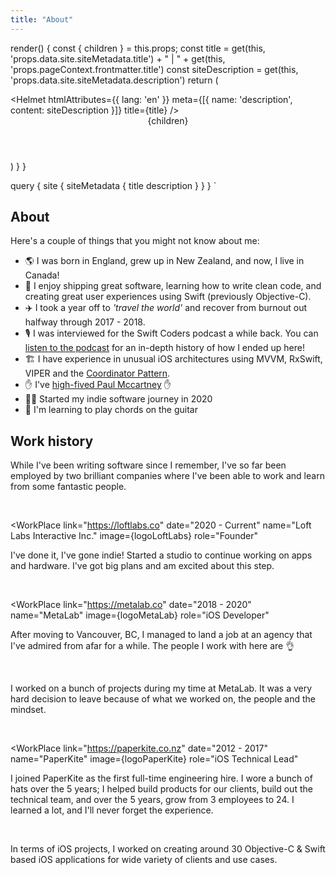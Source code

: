 ```yaml
---
title: "About"
---
```





  render() {
    const { children } = this.props;
    const title = get(this, 'props.data.site.siteMetadata.title') + " | " + get(this, 'props.pageContext.frontmatter.title')
    const siteDescription = get(this, 'props.data.site.siteMetadata.description')
    return (
      <div>
        <Helmet
          htmlAttributes={{ lang: 'en' }}
          meta={[{ name: 'description', content: siteDescription }]}
          title={title}
        />
        <Header />
        {children}
      </div>
    )
  }
}

  query {
     site {
        siteMetadata {
          title
          description
        }
      }
  }
`


<Section>
<Container isContent={true}>

# About

Here's a couple of things that you might not know about me:

- 🌎 I was born in England, grew up in New Zealand, and now, I live in Canada!
- 🚢 I enjoy shipping great software, learning how to write clean code, and
creating great user experiences using Swift (previously Objective-C).
- ✈️ I took a year off to _'travel the world'_ and recover from burnout out halfway through 2017 - 2018.
- 🎙 I was interviewed for the Swift Coders podcast a while back. You can [listen to the
podcast](https://swiftcoders.podbean.com/e/53-will-townsend-ios-team-lead-at-paperkite/) for an in-depth history of how
I ended up here!
- 🏗 I have experience in unusual iOS architectures using MVVM, RxSwift, VIPER and the [Coordinator
Pattern](/2016/an-ios-coordinator-pattern).
- ✋ I've [high-fived Paul Mccartney](https://www.youtube.com/watch?v=cUsj6-PlDk8) ✋
- 👨‍💻 Started my indie software journey in 2020
- 🎸 I'm learning to play chords on the guitar

</Container>
</Section>

<Section>
<Container isContent={true}>

## Work history

While I've been writing software since I remember, I've so far been employed by two brilliant companies where I've been able to work and learn from some fantastic people.

<br />

</Container>
<Container isContent={false}>

<WorkPlace 
  link="https://loftlabs.co"
  date="2020 - Current" 
  name="Loft Labs Interactive Inc."
  image={logoLoftLabs}
  role="Founder"
>

I've done it, I've gone indie! Started a studio to continue working on apps and hardware. I've got big plans and am excited about this step.

<br />

</WorkPlace>

<WorkPlace 
  link="https://metalab.co"
  date="2018 - 2020" 
  name="MetaLab"
  image={logoMetaLab}
  role="iOS Developer"
>

After moving to Vancouver, BC, I managed to land a job at an agency that I've admired from afar for a while. The people I work with here are 👌

<br />

I worked on a bunch of projects during my time at MetaLab. It was a very hard decision to leave because of what we worked on, the people and the mindset.

<br />

</WorkPlace>

<WorkPlace 
  link="https://paperkite.co.nz"
  date="2012 - 2017" 
  name="PaperKite"
  image={logoPaperKite}
  role="iOS Technical Lead"
>

I joined PaperKite as the first full-time engineering hire. I wore a bunch of hats over the 5 years; I helped build products for our clients, build out the technical team, and over the 5 years, grow from 3 employees to 24. 
I learned a lot, and I'll never forget the experience.

<br />

In terms of iOS projects, I worked on creating around 30 Objective-C & Swift based iOS applications for wide variety of clients and use cases.

</WorkPlace>

</Container>
</Section>

<Footer />